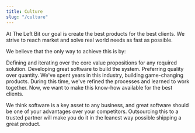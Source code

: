 ```yaml
---
title: Culture
slug: "/culture"
---
```


At The Left Bit our goal is create the best products for the best clients. We strive to reach market and solve real world needs as fast as possible.

We believe that the only way to achieve this is by:

Defining and iterating over the core value propositions for any required solution.
Developing great software to build the system.
Preferring quality over quantity.
We've spent years in this industry, building game-changing products. During this time, we've refined the processes and learned to work together. Now, we want to make this know-how available for the best clients.

We think software is a key asset to any business, and great software should be one of your advantages over your competitors. Outsourcing this to a trusted partner will make you do it in the leanest way possible shipping a great product.